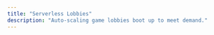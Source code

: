 ```yaml
---
title: "Serverless Lobbies"
description: "Auto-scaling game lobbies boot up to meet demand."
---
```


<CardGroup>
	<Card
		title="How the matchmaker chooses lobbies"
		icon="magnifying-glass"
		iconType="duotone"
		href="/matchmaker/concepts/finding-lobby"
	/>
	<Card
		title="Lobby environment variables"
		icon="list"
		iconType="duotone"
		href="/matchmaker/concepts/lobby-env"
	/>
	<Card
		title="matchmaker.lobbies.find"
		icon="code"
		iconType="duotone"
		href="/matchmaker/api/post-lobbies-find"
	/>
	<Card
		title="matchmaker.players.connected"
		icon="code"
		iconType="duotone"
		href="/matchmaker/api/post-players-connected"
	/>
	<Card
		title="matchmaker.players.disconnected"
		icon="code"
		iconType="duotone"
		href="/matchmaker/api/post-players-disconnected"
	/>
	<Card
		title="matchmaker.lobbies.ready"
		icon="code"
		iconType="duotone"
		href="/matchmaker/api/post-lobbies-ready"
	/>
</CardGroup>
